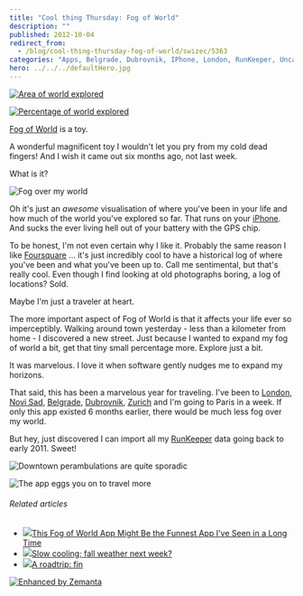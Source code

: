 ```yaml
---
title: "Cool thing Thursday: Fog of World"
description: ""
published: 2012-10-04
redirect_from:
  - /blog/cool-thing-thursday-fog-of-world/swizec/5363
categories: "Apps, Belgrade, Dubrovnik, IPhone, London, RunKeeper, Uncategorized, Zurich"
hero: ../../../defaultHero.jpg
---
```


[![Area of world explored](https://swizec.com/wp-content/uploads/2012/10/area-explored.png "Area of world explored")](https://swizec.com/wp-content/uploads/2012/10/area-explored.png)

[![Percentage of world explored](https://swizec.com/wp-content/uploads/2012/10/percentage-explored.png "Percentage of world explored")](https://swizec.com/wp-content/uploads/2012/10/percentage-explored.png)

[Fog of World](http://fogofworld.com) is a toy.

A wonderful magnificent toy I wouldn't let you pry from my cold dead fingers! And I wish it came out six months ago, not last week.

What is it?

![Fog over my world](https://swizec.com/wp-content/uploads/2012/10/ljubljana-fog.png "Fog over my world")

Oh it's just an _awesome_ visualisation of where you've been in your life and how much of the world you've explored so far. That runs on your [iPhone](http://www.apple.com/iphone "iPhone"). And sucks the ever living hell out of your battery with the GPS chip.

To be honest, I'm not even certain why I like it. Probably the same reason I like [Foursquare](http://www.foursquare.com/ "Foursquare") ... it's just incredibly cool to have a historical log of where you've been and what you've been up to. Call me sentimental, but that's really cool. Even though I find looking at old photographs boring, a log of locations? Sold.

Maybe I'm just a traveler at heart.

The more important aspect of Fog of World is that it affects your life ever so imperceptibly. Walking around town yesterday - less than a kilometer from home - I discovered a new street. Just because I wanted to expand my fog of world a bit, get that tiny small percentage more. Explore just a bit.

It was marvelous. I love it when software gently nudges me to expand my horizons.

That said, this has been a marvelous year for traveling. I've been to [London](<http://maps.google.com/maps?ll=51.5072222222,-0.1275&spn=0.1,0.1&q=51.5072222222,-0.1275 (London)&t=h> "London"), [Novi Sad](<http://maps.google.com/maps?ll=45.25,19.85&spn=0.1,0.1&q=45.25,19.85 (Novi%20Sad)&t=h> "Novi Sad"), [Belgrade](<http://maps.google.com/maps?ll=44.8205555556,20.4622222222&spn=0.1,0.1&q=44.8205555556,20.4622222222 (Belgrade)&t=h> "Belgrade"), [Dubrovnik](http://whc.unesco.org/en/list/95 "Old City of Dubrovnik"), [Zurich](<http://maps.google.com/maps?ll=47.3666666667,8.55&spn=0.1,0.1&q=47.3666666667,8.55 (Zurich)&t=h> "Zurich") and I'm going to Paris in a week. If only this app existed 6 months earlier, there would be much less fog over my world.

But hey, just discovered I can import all my [RunKeeper](http://www.runkeeper.com/ "RunKeeper") data going back to early 2011. Sweet!

![Downtown perambulations are quite sporadic](https://swizec.com/wp-content/uploads/2012/10/downtown-ljubljana-fog.png "Downtown perambulations are quite sporadic")

![The app eggs you on to travel more](https://swizec.com/wp-content/uploads/2012/10/photo-3.png "The app eggs you on to travel more")

###### Related articles

- [![](https://i.zemanta.com/116068823_80_80.jpg)](http://www.gizmodo.co.uk/2012/10/this-fog-of-world-app-might-be-the-funnest-app-ive-seen-in-a-long-time/)[This Fog of World App Might Be the Funnest App I've Seen in a Long Time](http://www.gizmodo.co.uk/2012/10/this-fog-of-world-app-might-be-the-funnest-app-ive-seen-in-a-long-time/)
- [![](https://i.zemanta.com/116196619_80_80.jpg)](http://www.ocregister.com/news/inland-373439-weather-highs.html)[Slow cooling; fall weather next week?](http://www.ocregister.com/news/inland-373439-weather-highs.html)
- [![](https://i.zemanta.com/104877705_80_80.jpg)](https://swizec.com/blog/a-roadtrip-fin/)[A roadtrip: fin](https://swizec.com/blog/a-roadtrip-fin/swizec/4972)

[![Enhanced by Zemanta](https://img.zemanta.com/zemified_e.png?x-id=2cb8658c-ea3c-4051-b034-52ef0d0481f1)](http://www.zemanta.com/?px "Enhanced by Zemanta")
